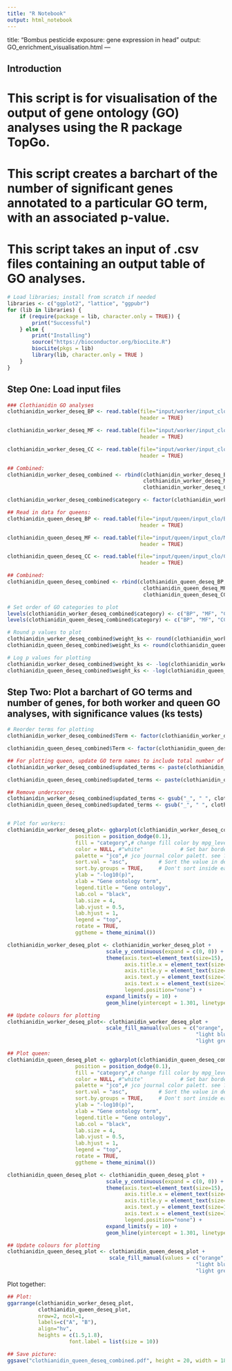 ```yaml
---
title: "R Notebook"
output: html_notebook
---
```

title: "Bombus pesticide exposure: gene expression in head"
output: GO_enrichment_visualisation.html
---

## Introduction 
# This script is for visualisation of the output of gene ontology (GO) analyses using the R package TopGo.
# This script creates a barchart of the number of significant genes annotated to a particular GO term, with an associated p-value.
# This script takes an input of .csv files containing an output table of GO analyses.

```r
# Load libraries; install from scratch if needed
libraries <- c("ggplot2", "lattice", "ggpubr")
for (lib in libraries) {
    if (require(package = lib, character.only = TRUE)) {
        print("Successful")
    } else {
        print("Installing")
        source("https://bioconductor.org/biocLite.R")
        biocLite(pkgs = lib)
        library(lib, character.only = TRUE )
    }
}
```

## Step One: Load input files
```r
### Clothianidin GO analyses
clothianidin_worker_deseq_BP <- read.table(file="input/worker/input_clo/BP_sig.txt", 
                                           header = TRUE)

clothianidin_worker_deseq_MF <- read.table(file="input/worker/input_clo/MF_sig.txt", 
                                           header = TRUE)

clothianidin_worker_deseq_CC <- read.table(file="input/worker/input_clo/CC_sig.txt", 
                                           header = TRUE)

## Combined:
clothianidin_worker_deseq_combined <- rbind(clothianidin_worker_deseq_BP, 
                                            clothianidin_worker_deseq_MF,
                                            clothianidin_worker_deseq_CC)

clothianidin_worker_deseq_combined$category <- factor(clothianidin_worker_deseq_combined$category)

## Read in data for queens:
clothianidin_queen_deseq_BP <- read.table(file="input/queen/input_clo/BP_sig.txt", 
                                           header = TRUE)

clothianidin_queen_deseq_MF <- read.table(file="input/queen/input_clo/MF_sig.txt", 
                                           header = TRUE)

clothianidin_queen_deseq_CC <- read.table(file="input/queen/input_clo/CC_sig.txt", 
                                           header = TRUE)

## Combined:
clothianidin_queen_deseq_combined <- rbind(clothianidin_queen_deseq_BP, 
                                            clothianidin_queen_deseq_MF,
                                            clothianidin_queen_deseq_CC)

# Set order of GO categories to plot
levels(clothianidin_worker_deseq_combined$category) <- c("BP", "MF", "CC")
levels(clothianidin_queen_deseq_combined$category) <- c("BP", "MF", "CC")

# Round p values to plot
clothianidin_worker_deseq_combined$weight_ks <- round(clothianidin_worker_deseq_combined$weight_ks, digits = 3)
clothianidin_queen_deseq_combined$weight_ks <- round(clothianidin_queen_deseq_combined$weight_ks, digits = 3)

# Log p values for plotting 
clothianidin_worker_deseq_combined$weight_ks <- -log(clothianidin_worker_deseq_combined$weight_ks)
clothianidin_queen_deseq_combined$weight_ks <- -log(clothianidin_queen_deseq_combined$weight_ks)
```

## Step Two: Plot a barchart of GO terms and number of genes, for both worker and queen GO analyses, with significance values (ks tests)
```r
# Reorder terms for plotting 
clothianidin_worker_deseq_combined$Term <- factor(clothianidin_worker_deseq_combined$Term, levels = clothianidin_worker_deseq_combined$Term[order(clothianidin_worker_deseq_combined$category, clothianidin_worker_deseq_combined$weight_ks)])

clothianidin_queen_deseq_combined$Term <- factor(clothianidin_queen_deseq_combined$Term, levels = clothianidin_queen_deseq_combined$Term[order(clothianidin_queen_deseq_combined$category, clothianidin_queen_deseq_combined$weight_ks)])

## For plotting queen, update GO term names to include total number of annotated terms:
clothianidin_worker_deseq_combined$updated_terms <- paste(clothianidin_worker_deseq_combined$Term, " ", "(", clothianidin_worker_deseq_combined$Annotated, ")", sep="")

clothianidin_queen_deseq_combined$updated_terms <- paste(clothianidin_queen_deseq_combined$Term, " ", "(", clothianidin_queen_deseq_combined$Annotated, ")", sep="")

## Remove underscores:
clothianidin_worker_deseq_combined$updated_terms <- gsub("_", " ", clothianidin_worker_deseq_combined$updated_terms)
clothianidin_queen_deseq_combined$updated_terms <- gsub("_", " ", clothianidin_queen_deseq_combined$updated_terms)


# Plot for workers:
clothianidin_worker_deseq_plot<- ggbarplot(clothianidin_worker_deseq_combined, x = "updated_terms", y = "weight_ks",
                      position = position_dodge(0.1),
                      fill = "category",# change fill color by mpg_level
                      color = NULL, #"white"            # Set bar border colors to white
                      palette = "jco",# jco journal color palett. see ?ggpar
                      sort.val = "asc",          # Sort the value in descending order
                      sort.by.groups = TRUE,     # Don't sort inside each group
                      ylab = "-log10(p)",
                      xlab = "Gene ontology term",
                      legend.title = "Gene ontology",
                      lab.col = "black",
                      lab.size = 4,
                      lab.vjust = 0.5,
                      lab.hjust = 1,
                      legend = "top",
                      rotate = TRUE,
                      ggtheme = theme_minimal())

clothianidin_worker_deseq_plot <- clothianidin_worker_deseq_plot +
                                scale_y_continuous(expand = c(0, 0)) +
                                theme(axis.text=element_text(size=15),
                                      axis.title.x = element_text(size=15,face="bold"),
                                      axis.title.y = element_text(size=15,face="bold"),
                                      axis.text.y = element_text(size=12, face="bold"),
                                      axis.text.x = element_text(size=12),
                                      legend.position="none") +
                                expand_limits(y = 10) +
                                geom_hline(yintercept = 1.301, linetype="dashed", colour="black")

## Update colours for plotting
clothianidin_worker_deseq_plot<- clothianidin_worker_deseq_plot + 
                                scale_fill_manual(values = c("orange", 
                                                             "light blue", 
                                                             "light grey"))

## Plot queen:
clothianidin_queen_deseq_plot <- ggbarplot(clothianidin_queen_deseq_combined, x = "updated_terms", y = "weight_ks",
                      position = position_dodge(0.1),
                      fill = "category",# change fill color by mpg_level
                      color = NULL, #"white"            # Set bar border colors to white
                      palette = "jco",# jco journal color palett. see ?ggpar
                      sort.val = "asc",          # Sort the value in descending order
                      sort.by.groups = TRUE,     # Don't sort inside each group
                      ylab = "-log10(p)",
                      xlab = "Gene ontology term",
                      legend.title = "Gene ontology",
                      lab.col = "black",
                      lab.size = 4,
                      lab.vjust = 0.5,
                      lab.hjust = 1,
                      legend = "top",
                      rotate = TRUE,
                      ggtheme = theme_minimal())

clothianidin_queen_deseq_plot <- clothianidin_queen_deseq_plot +
                                scale_y_continuous(expand = c(0, 0)) +
                                theme(axis.text=element_text(size=15),
                                      axis.title.x = element_text(size=15,face="bold"),
                                      axis.title.y = element_text(size=15,face="bold"),
                                      axis.text.y = element_text(size=12, face="bold"),
                                      axis.text.x = element_text(size=12),
                                      legend.position="none") +
                                expand_limits(y = 10) +
                                geom_hline(yintercept = 1.301, linetype="dashed", colour="black")

## Update colours for plotting
clothianidin_queen_deseq_plot <- clothianidin_queen_deseq_plot + 
                                 scale_fill_manual(values = c("orange", 
                                                             "light blue", 
                                                             "light grey"))

```

Plot together:

```r
## Plot:
ggarrange(clothianidin_worker_deseq_plot, 
          clothianidin_queen_deseq_plot,
          nrow=2, ncol=1,
          labels=c("A", "B"),
          align="hv",
          heights = c(1.5,1.8),
                    font.label = list(size = 10))

## Save picture:
ggsave("clothianidin_queen_deseq_combined.pdf", height = 20, width = 18)
```
